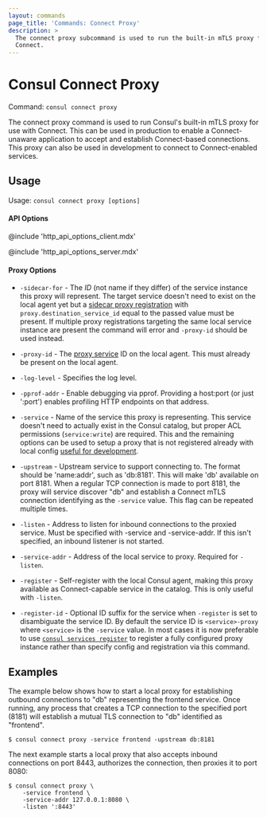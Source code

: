 ```yaml
---
layout: commands
page_title: 'Commands: Connect Proxy'
description: >
  The connect proxy subcommand is used to run the built-in mTLS proxy for
  Connect.
---
```


# Consul Connect Proxy

Command: `consul connect proxy`

The connect proxy command is used to run Consul's built-in mTLS proxy for
use with Connect. This can be used in production to enable a Connect-unaware
application to accept and establish Connect-based connections. This proxy
can also be used in development to connect to Connect-enabled services.

## Usage

Usage: `consul connect proxy [options]`

#### API Options

@include 'http_api_options_client.mdx'

@include 'http_api_options_server.mdx'

#### Proxy Options

- `-sidecar-for` - The _ID_ (not name if they differ) of the service instance
  this proxy will represent. The target service doesn't need to exist on the
  local agent yet but a [sidecar proxy
  registration](/docs/connect/registration/service-registration) with
  `proxy.destination_service_id` equal to the passed value must be present. If
  multiple proxy registrations targeting the same local service instance are
  present the command will error and `-proxy-id` should be used instead.

- `-proxy-id` - The [proxy
  service](/docs/connect/registration/service-registration) ID on the
  local agent. This must already be present on the local agent.

- `-log-level` - Specifies the log level.

- `-pprof-addr` - Enable debugging via pprof. Providing a host:port (or just ':port')
  enables profiling HTTP endpoints on that address.

- `-service` - Name of the service this proxy is representing. This service
  doesn't need to actually exist in the Consul catalog, but proper ACL
  permissions (`service:write`) are required. This and the remaining options can
  be used to setup a proxy that is not registered already with local config
  [useful for development](/docs/connect/dev).

- `-upstream` - Upstream service to support connecting to. The format should be
  'name:addr', such as 'db:8181'. This will make 'db' available on port 8181.
  When a regular TCP connection is made to port 8181, the proxy will service
  discover "db" and establish a Connect mTLS connection identifying as
  the `-service` value. This flag can be repeated multiple times.

- `-listen` - Address to listen for inbound connections to the proxied service.
  Must be specified with -service and -service-addr. If this isn't specified,
  an inbound listener is not started.

- `-service-addr` - Address of the local service to proxy. Required for
  `-listen`.

- `-register` - Self-register with the local Consul agent, making this
  proxy available as Connect-capable service in the catalog. This is only
  useful with `-listen`.

- `-register-id` - Optional ID suffix for the service when `-register` is set to
  disambiguate the service ID. By default the service ID is `<service>-proxy`
  where `<service>` is the `-service` value. In most cases it is now preferable
  to use [`consul services register`](/commands/services/register) to
  register a fully configured proxy instance rather than specify config and
  registration via this command.

## Examples

The example below shows how to start a local proxy for establishing outbound
connections to "db" representing the frontend service. Once running, any
process that creates a TCP connection to the specified port (8181) will
establish a mutual TLS connection to "db" identified as "frontend".

```shell-session
$ consul connect proxy -service frontend -upstream db:8181
```

The next example starts a local proxy that also accepts inbound connections
on port 8443, authorizes the connection, then proxies it to port 8080:

```shell-session
$ consul connect proxy \
    -service frontend \
    -service-addr 127.0.0.1:8080 \
    -listen ':8443'
```
